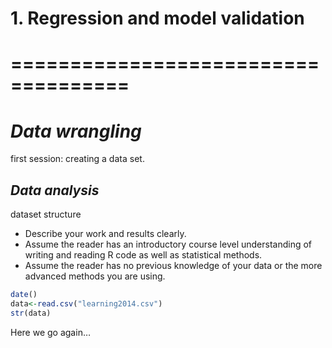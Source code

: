 # **1. Regression and model validation**
# ====================================
# _Data wrangling_   
  first session: creating a data set.       
 
## _Data analysis_       
  dataset structure        




- Describe your work and results clearly. 
- Assume the reader has an introductory course level understanding of writing and reading R code as well as statistical methods.
- Assume the reader has no previous knowledge of your data or the more advanced methods you are using.

```r
date()
data<-read.csv("learning2014.csv")
str(data)
```

Here we go again...
